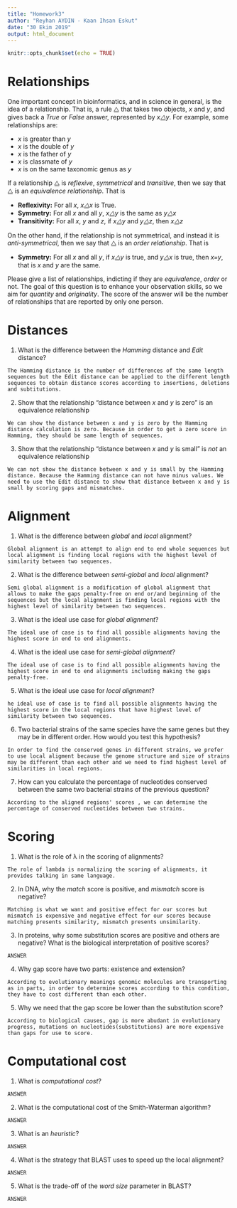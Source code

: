 ---
title: "Homework3"
author: "Reyhan AYDIN - Kaan Ihsan Eskut"
date: "30 Ekim 2019"
output: html_document
---

```{r setup, include=FALSE}
knitr::opts_chunk$set(echo = TRUE)
```

# Relationships

One important concept in bioinformatics, and in science in general, is the idea of a relationship. That is, a rule ⧋ that takes two objects, _x_ and _y_, and gives back a _True_ or _False_ answer, represented by _x⧋y_. For example, some relationships are:

*   _x_ is greater than _y_
*   _x_ is the double of _y_
*   _x_ is the father of _y_
*   _x_ is classmate of _y_
*   _x_ is on the same taxonomic genus as _y_

If a relationship ⧋ is _reflexive_, _symmetrical_ and _transitive_, then we say that ⧋ is an _equivalence relationship_. That is

*   **Reflexivity:** For all _x_, _x⧋x_ is True.
*   **Symmetry:** For all _x_ and all _y_, _x⧋y_ is the same as _y⧋x_
*   **Transitivity:** For all _x_, _y_ and _z_, if _x⧋y_ and _y⧋z_, then _x⧋z_

On the other hand, if the relationship is not symmetrical, and instead it is _anti-symmetrical_, then we say that ⧋ is an _order relationship_. That is

*   **Symmetry:** For all _x_ and all _y_, if _x⧋y_ is true, and _y⧋x_ is true, then _x=y_, that is _x_ and _y_ are the same.

Please give a list of relationships, indicting if they are _equivalence_, _order_ or not. The goal of this question is to enhance your observation skills, so we aim for _quantity_ and _originality_. The score of the answer will be the number of relationships that are reported by only one person.


# Distances

1.  What is the difference between the _Hamming_ distance and _Edit_ distance?
```
The Hamming distance is the number of differences of the same length sequences but the Edit distance can be applied to the different length sequences to obtain distance scores according to insertions, deletions and subtitutions.
```

2.  Show that the relationship “distance between _x_ and _y_ is zero” is an equivalence relationship
```
We can show the distance between x and y is zero by the Hamming distance calculation is zero. Because in order to get a zero score in Hamming, they should be same length of sequences. 
```
3.  Show that the relationship “distance between _x_ and _y_ is small” is _not_ an equivalence relationship
```
We can not show the distance between x and y is small by the Hamming distance. Because the Hamming distance can not have minus values. We need to use the Edit distance to show that distance between x and y is small by scoring gaps and mismatches.
```

# Alignment

1.  What is the difference between _global_ and _local_ alignment?
```
Global alignment is an attempt to align end to end whole sequences but local alignment is finding local regions with the highest level of similarity between two sequences.
```
2.  What is the difference between _semi-global_ and _local_ alignment?
```
Semi global alignment is a modification of global alignment that allows to make the gaps penalty-free on end or/and beginning of the sequences but the local alignment is finding local regions with the highest level of similarity between two sequences.
```
3.  What is the ideal use case for _global alignment_?
```
The ideal use of case is to find all possible alignments having the highest score in end to end alignments.
```
4.  What is the ideal use case for _semi-global alignment_?
```
The ideal use of case is to find all possible alignments having the highest score in end to end alignments including making the gaps penalty-free.
```
5.  What is the ideal use case for _local alignment_?
```
he ideal use of case is to find all possible alignments having the highest score in the local regions that have highest level of similarity between two sequences.
```
6.  Two bacterial strains of the same species have the same genes but they may be in different order. How would you test this hypothesis?
```
In order to find the conserved genes in different strains, we prefer to use local aligment because the genome structure and size of strains may be different than each other and we need to find highest level of similarities in local regions.
```
7.  How can you calculate the percentage of nucleotides conserved between the same two bacterial strains of the previous question?
```
According to the aligned regions' scores , we can determine the percentage of conserved nucleotides between two strains. 
```

# Scoring

1.  What is the role of λ in the scoring of alignments?
```
The role of lambda is normalizing the scoring of alignments, it provides talking in same language.
```
2.  In DNA, why the _match_ score is positive, and _mismatch_ score is negative?
```
Matching is what we want and positive effect for our scores but mismatch is expensive and negative effect for our scores because matching presents similarity, mismatch presents unsimilarity.
```
3.  In proteins, why some substitution scores are positive and others are negative? What is the biological interpretation of positive scores?
```
ANSWER
```
4.  Why gap score have two parts: existence and extension?
```
According to evolutionary meanings genomic molecules are transporting as in parts, in order to determine scores according to this condition, they have to cost different than each other.
```
5.  Why we need that the gap score be lower than the substitution score?
```
According to biological causes, gap is more abudant in evolutionary progress, mutations on nucleotides(substitutions) are more expensive than gaps for use to score.
```

# Computational cost

1.  What is _computational cost_?
```
ANSWER
```
2.  What is the computational cost of the Smith-Waterman algorithm?
```
ANSWER
```
3.  What is an _heuristic_?
```
ANSWER
```
4.  What is the strategy that BLAST uses to speed up the local alignment?
```
ANSWER
```
5.  What is the trade-off of the _word size_ parameter in BLAST?
```
ANSWER
```
